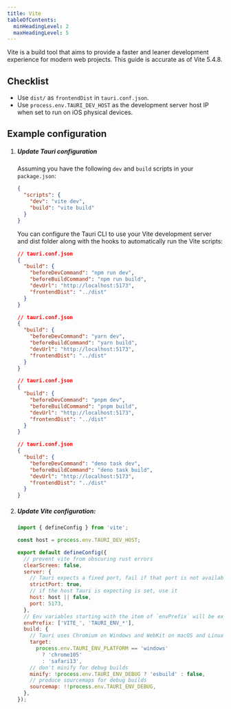 ```yaml
---
title: Vite
tableOfContents:
  minHeadingLevel: 2
  maxHeadingLevel: 5
---
```



Vite is a build tool that aims to provide a faster and leaner development experience for modern web projects.
This guide is accurate as of Vite 5.4.8.

## Checklist

- Use `dist/` as `frontendDist` in `tauri.conf.json`.
- Use `process.env.TAURI_DEV_HOST` as the development server host IP when set to run on iOS physical devices.

## Example configuration

<Steps>

1.  ##### Update Tauri configuration

    Assuming you have the following `dev` and `build` scripts in your `package.json`:

    ```json
    {
      "scripts": {
        "dev": "vite dev",
        "build": "vite build"
      }
    }
    ```

    You can configure the Tauri CLI to use your Vite development server and dist folder
    along with the hooks to automatically run the Vite scripts:

    <Tabs>

    <TabItem label="npm">

    ```json
    // tauri.conf.json
    {
      "build": {
        "beforeDevCommand": "npm run dev",
        "beforeBuildCommand": "npm run build",
        "devUrl": "http://localhost:5173",
        "frontendDist": "../dist"
      }
    }
    ```

    </TabItem>

    <TabItem label="yarn">

    ```json
    // tauri.conf.json
    {
      "build": {
        "beforeDevCommand": "yarn dev",
        "beforeBuildCommand": "yarn build",
        "devUrl": "http://localhost:5173",
        "frontendDist": "../dist"
      }
    }
    ```

    </TabItem>

    <TabItem label="pnpm">

    ```json
    // tauri.conf.json
    {
      "build": {
        "beforeDevCommand": "pnpm dev",
        "beforeBuildCommand": "pnpm build",
        "devUrl": "http://localhost:5173",
        "frontendDist": "../dist"
      }
    }
    ```

    </TabItem>

    <TabItem label="deno">

    ```json
    // tauri.conf.json
    {
      "build": {
        "beforeDevCommand": "deno task dev",
        "beforeBuildCommand": "deno task build",
        "devUrl": "http://localhost:5173",
        "frontendDist": "../dist"
      }
    }
    ```

    </TabItem>

    </Tabs>

1.  ##### Update Vite configuration:

    ```js title="vite.config.js"
    import { defineConfig } from 'vite';

    const host = process.env.TAURI_DEV_HOST;

    export default defineConfig({
      // prevent vite from obscuring rust errors
      clearScreen: false,
      server: {
        // Tauri expects a fixed port, fail if that port is not available
        strictPort: true,
        // if the host Tauri is expecting is set, use it
        host: host || false,
        port: 5173,
      },
      // Env variables starting with the item of `envPrefix` will be exposed in tauri's source code through `import.meta.env`.
      envPrefix: ['VITE_', 'TAURI_ENV_*'],
      build: {
        // Tauri uses Chromium on Windows and WebKit on macOS and Linux
        target:
          process.env.TAURI_ENV_PLATFORM == 'windows'
            ? 'chrome105'
            : 'safari13',
        // don't minify for debug builds
        minify: !process.env.TAURI_ENV_DEBUG ? 'esbuild' : false,
        // produce sourcemaps for debug builds
        sourcemap: !!process.env.TAURI_ENV_DEBUG,
      },
    });
    ```

</Steps>
